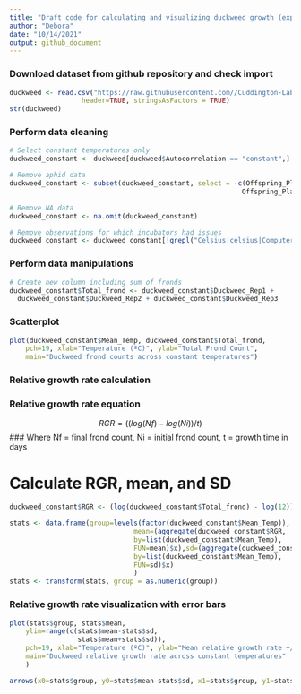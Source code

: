---
title: "Draft code for calculating and visualizing duckweed growth (experimental data)"
author: "Debora"
date: "10/14/2021"
output: github_document
---

### Download dataset from github repository and check import
```{r}
duckweed <- read.csv("https://raw.githubusercontent.com//Cuddington-Lab/thermal-experiments/main/Aphid_Data - Sheet1.csv",
                  header=TRUE, stringsAsFactors = TRUE)
str(duckweed)
```

### Perform data cleaning
```{r}
# Select constant temperatures only
duckweed_constant <- duckweed[duckweed$Autocorrelation == "constant",]

# Remove aphid data
duckweed_constant <- subset(duckweed_constant, select = -c(Offspring_Plant1,Offspring_Plant2,
                                                          Offspring_Plant3) )

# Remove NA data
duckweed_constant <- na.omit(duckweed_constant)

# Remove observations for which incubators had issues
duckweed_constant <- duckweed_constant[!grepl("Celsius|celsius|Computer", duckweed_constant$Notes),]
```

### Perform data manipulations
```{r}
# Create new column including sum of fronds
duckweed_constant$Total_frond <- duckweed_constant$Duckweed_Rep1 + 
  duckweed_constant$Duckweed_Rep2 + duckweed_constant$Duckweed_Rep3
```

### Scatterplot
```{r}
plot(duckweed_constant$Mean_Temp, duckweed_constant$Total_frond,
    pch=19, xlab="Temperature (ºC)", ylab="Total Frond Count",
    main="Duckweed frond counts across constant temperatures")
```

### Relative growth rate calculation

### Relative growth rate equation
$$ RGR = ((log(Nf)-log(Ni))/t) $$
### Where Nf = final frond count, Ni = initial frond count, t = growth time in days

# Calculate RGR, mean, and SD
```{r}
duckweed_constant$RGR <- (log(duckweed_constant$Total_frond) - log(12)) / 5

stats <- data.frame(group=levels(factor(duckweed_constant$Mean_Temp)),
                               mean=(aggregate(duckweed_constant$RGR,
                               by=list(duckweed_constant$Mean_Temp),
                               FUN=mean)$x),sd=(aggregate(duckweed_constant$RGR,
                               by=list(duckweed_constant$Mean_Temp),
                               FUN=sd)$x)
                               )
stats <- transform(stats, group = as.numeric(group))
```

### Relative growth rate visualization with error bars
```{r}
plot(stats$group, stats$mean,
    ylim=range(c(stats$mean-stats$sd,
                 stats$mean+stats$sd)),
    pch=19, xlab="Temperature (ºC)", ylab="Mean relative growth rate +/- SD",
    main="Duckweed relative growth rate across constant temperatures"
    )

arrows(x0=stats$group, y0=stats$mean-stats$sd, x1=stats$group, y1=stats$mean+stats$sd, code=3, angle=90, length=0.1)
```
